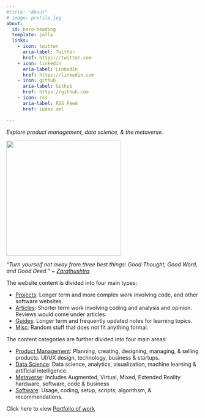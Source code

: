 ```yaml
---
#title: "About"
# image: profile.jpg
about:
  id: hero-heading
  template: jolla
  links:
    - icon: twitter
      aria-label: Twitter
      href: https://twitter.com
    - icon: linkedin
      aria-label: LinkedIn
      href: https://linkedin.com
    - icon: github
      aria-label: Github
      href: https://github.com
    - icon: rss
      aria-label: RSS Feed
      href: index.xml

---
```


*Explore product management, data science, & the metaverse.*

![](intro.jpg){fig-alt="Portrait of a young Indian scholar, Mughal miniature by Mir Sayyid Ali, c. 1550." width="300px" fig-align="center" }

*“Turn yourself not away from three best things: Good Thought, Good Word, and Good Deed.” \~ [Zarathushtra](https://www.britannica.com/biography/Zarathustra)*

The website content is divided into four main types:

* [Projects](/#category=project): Longer term and more complex work involving code, and other software websites.
* [Articles](/#category=article): Shorter term work involving coding and analysis and opinion. Reviews would come under articles.
* [Guides](/#category=guide): Longer term and frequently updated notes for learning topics.
* [Misc](/#category=misc): Random stuff that does not fit anything formal.

The content categories are further divided into four main areas:

* [Product Management](/#category=product): Planning, creating, designing, managing, & selling products. UI/UX design, technology, business & startups.
* [Data Science](/#category=datascience): Data science, analytics, visualization, machine learning & artificial intelligence.
* [Metaverse](/#category=metaverse): Includes Augmented, Virtual, Mixed, Extended Reality hardware, software, code & business 
* [Software](/#category=software): Usage, coding, setup, scripts, algorithsm, & recommendations.  


Click here to view [Portfolio of work](index.qmd)


:::{#hero-heading}

:::

